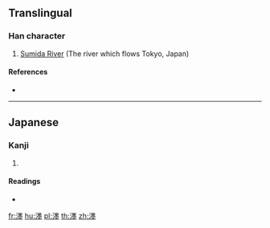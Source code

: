 {{character info/new}}
==Translingual==

===Han character===
{{Han char|rn=85|rad=水|as=15|sn=18|four=|canj=EWGG|ids=⿰氵⿱黒土}}

# [[w:Sumida River|Sumida River]] (The river which flows Tokyo, Japan)

====References====
* {{Han ref|kx=0657.361|hdz=31769.051|uh=6FF9|ud=28665}}

----

==Japanese==

===Kanji===
{{ja-kanji|grade=|rs=水15}}

# {{defn|lang=ja|sort=水15}}

====Readings====
* {{ja-readings|on=|kun=[[ぼく]] (boku)}}

[[fr:濹]]
[[hu:濹]]
[[pl:濹]]
[[th:濹]]
[[zh:濹]]